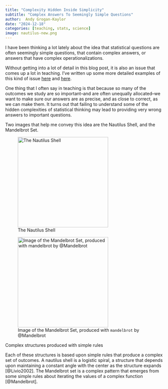 ```yaml
---
title: "Complexity Hidden Inside Simplicity"
subtitle: "Complex Answers To Seemingly Simple Questions"
author:  Andy Grogan-Kaylor 
date: "2024-12-18"
categories: [teaching, stats, science]
image: nautilus-new.png
---
```


I have been thinking a lot lately about the idea that statistical questions are often seemingly simple questions, that contain complex answers, or answers that have complex operationalizations.

Without getting into a lot of detail in this blog post, it is also an issue that comes up a lot in teaching. I've written up some more detailed examples of this kind of issue [here](https://agrogan1.github.io/posts/multiple-principled-solutions/index.html) and [here](https://agrogan1.github.io/posts/Simpsons-paradox-simple-visual-explanation/index.html).

One thing that I often say in teaching is that because so many of the outcomes we study are so important–and are often unequally allocated–we want to make sure our answers are as precise, and as close to correct, as we can make them. It turns out that failing to understand some of the hidden complexities of statistical thinking may lead to providing very wrong answers to important questions.

Two images that help me convey this idea are the Nautilus Shell, and the Mandelbrot Set.

::: {#fig-nautilus-Mandelbrot layout-ncol=2}
![The Nautilus Shell](nautilus-new.png){height=3in}

![Image of the Mandelbrot Set, produced with `mandelbrot` by @Mandelbrot](mandelbrot.png){height=3in}

Complex structures produced with simple rules
:::

Each of these structures is based upon simple rules that produce a complex set of outcomes. A nautilus shell is a logistic spiral, a structure that depends upon maintaining a constant angle with the center as the structure expands [@Livio2002]. The Mandelbrot set is a complex pattern that emerges from some simple rules about iterating the values of a complex function [@Mandelbrot]. 


